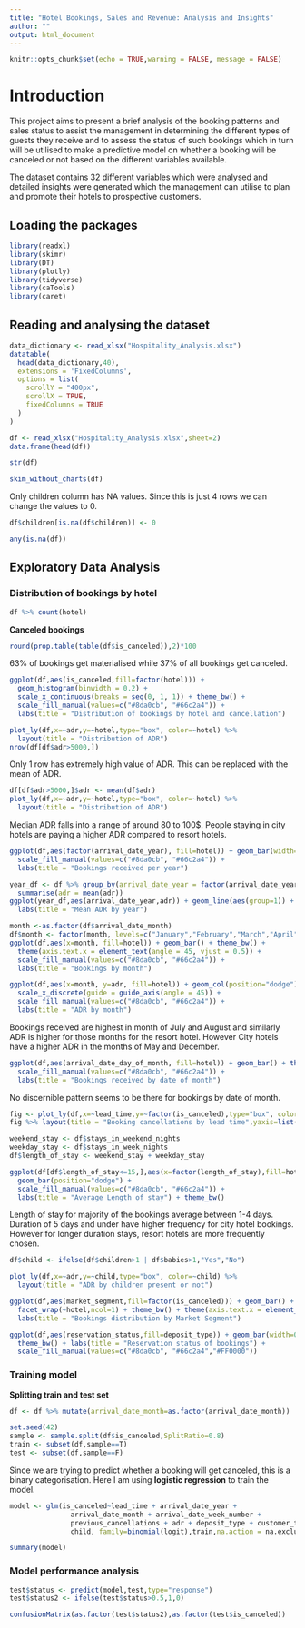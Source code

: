 ---
title: "Hotel Bookings, Sales and Revenue: Analysis and Insights"
author: ""
output: html_document
---

```{r setup, include=FALSE}
knitr::opts_chunk$set(echo = TRUE,warning = FALSE, message = FALSE)
```

# Introduction

This project aims to present a brief analysis of the booking patterns and sales status to assist the management in determining the different types of guests they receive and to assess the status of such bookings which in turn will be utilised to make a predictive model on whether a booking will be canceled or not based on the different variables available. 

The dataset contains 32 different variables which were analysed and detailed insights were generated which the management can utilise to plan and promote their hotels to prospective customers.

## Loading the packages

```{r hotel}
library(readxl)
library(skimr)
library(DT)
library(plotly)
library(tidyverse)
library(caTools)
library(caret)
```

## Reading and analysing the dataset

```{r read}
data_dictionary <- read_xlsx("Hospitality_Analysis.xlsx")
datatable(
  head(data_dictionary,40),
  extensions = 'FixedColumns',
  options = list(
    scrollY = "400px",
    scrollX = TRUE,
    fixedColumns = TRUE
  )
)

df <- read_xlsx("Hospitality_Analysis.xlsx",sheet=2)
data.frame(head(df))

str(df)

skim_without_charts(df)
```

Only children column has NA values. Since this is just 4 rows we can change the values to 0.

```{r }

df$children[is.na(df$children)] <- 0

any(is.na(df))
```

## Exploratory Data Analysis

### Distribution of bookings by hotel 


```{r }
df %>% count(hotel)
```

**Canceled bookings**

```{r }
round(prop.table(table(df$is_canceled)),2)*100
```

63% of bookings get materialised while 37% of all bookings get canceled.

```{r }

ggplot(df,aes(is_canceled,fill=factor(hotel))) + 
  geom_histogram(binwidth = 0.2) + 
  scale_x_continuous(breaks = seq(0, 1, 1)) + theme_bw() +
  scale_fill_manual(values=c("#8da0cb", "#66c2a4")) +
  labs(title = "Distribution of bookings by hotel and cancellation")
```




```{r }

plot_ly(df,x=~adr,y=~hotel,type="box", color=~hotel) %>% 
  layout(title = "Distribution of ADR") 
nrow(df[df$adr>5000,])

```

Only 1 row has extremely high value of ADR. This can be replaced with the mean of ADR.

```{r }
df[df$adr>5000,]$adr <- mean(df$adr)
plot_ly(df,x=~adr,y=~hotel,type="box", color=~hotel) %>% 
  layout(title = "Distribution of ADR") 

```

Median ADR falls into a range of around 80 to 100$. People staying in city hotels are paying a higher ADR compared to resort hotels.


```{r }

ggplot(df,aes(factor(arrival_date_year), fill=hotel)) + geom_bar(width=0.25) + theme_bw()+
  scale_fill_manual(values=c("#8da0cb", "#66c2a4")) +
  labs(title = "Bookings received per year")
```


```{r }

year_df <- df %>% group_by(arrival_date_year = factor(arrival_date_year)) %>% 
  summarise(adr = mean(adr))
ggplot(year_df,aes(arrival_date_year,adr)) + geom_line(aes(group=1)) + theme_bw() + 
  labs(title = "Mean ADR by year")
```



```{r }

month <-as.factor(df$arrival_date_month)
df$month <- factor(month, levels=c("January","February","March","April","May","June","July","August","September","October","November","December"))
ggplot(df,aes(x=month, fill=hotel)) + geom_bar() + theme_bw() +
  theme(axis.text.x = element_text(angle = 45, vjust = 0.5)) +
  scale_fill_manual(values=c("#8da0cb", "#66c2a4")) +
  labs(title = "Bookings by month")

ggplot(df,aes(x=month, y=adr, fill=hotel)) + geom_col(position="dodge") + theme_bw() +
  scale_x_discrete(guide = guide_axis(angle = 45)) + 
  scale_fill_manual(values=c("#8da0cb", "#66c2a4")) +
  labs(title = "ADR by month")
```

Bookings received are highest in month of July and August and similarly ADR is higher for those months for the resort hotel. However City hotels have a higher ADR in the months of May and December.



```{r }

ggplot(df,aes(arrival_date_day_of_month, fill=hotel)) + geom_bar() + theme_bw()+
  scale_fill_manual(values=c("#8da0cb", "#66c2a4")) +
  labs(title = "Bookings received by date of month")
```

No discernible pattern seems to be there for bookings by date of month.

```{r }

fig <- plot_ly(df,x=~lead_time,y=~factor(is_canceled),type="box", color=~factor(is_canceled)) 
fig %>% layout(title = "Booking cancellations by lead time",yaxis=list(title="Cancelled")) 

```


```{r }

weekend_stay <- df$stays_in_weekend_nights
weekday_stay <- df$stays_in_week_nights
df$length_of_stay <- weekend_stay + weekday_stay

ggplot(df[df$length_of_stay<=15,],aes(x=factor(length_of_stay),fill=hotel)) + 
  geom_bar(position="dodge") +
  scale_fill_manual(values=c("#8da0cb", "#66c2a4")) +
  labs(title = "Average Length of stay") + theme_bw()

```

Length of stay for majority of the bookings average between 1-4 days. Duration of 5 days and under have higher frequency for city hotel bookings. However for longer duration stays, resort hotels are more frequently chosen.




```{r }

df$child <- ifelse(df$children>1 | df$babies>1,"Yes","No")

plot_ly(df,x=~adr,y=~child,type="box", color=~child) %>% 
  layout(title = "ADR by children present or not") 

```



```{r }

ggplot(df,aes(market_segment,fill=factor(is_canceled))) + geom_bar() + 
  facet_wrap(~hotel,ncol=1) + theme_bw() + theme(axis.text.x = element_text(angle = 45, vjust = 0.5)) + scale_fill_manual(values=c("#8da0cb", "#66c2a4")) +
  labs(title = "Bookings distribution by Market Segment")

```


```{r }

ggplot(df,aes(reservation_status,fill=deposit_type)) + geom_bar(width=0.25) + theme_bw() +
  theme_bw() + labs(title = "Reservation status of bookings") +
  scale_fill_manual(values=c("#8da0cb", "#66c2a4","#FF0000"))

```

### Training model

**Splitting train and test set**

```{r }

df <- df %>% mutate(arrival_date_month=as.factor(arrival_date_month))

set.seed(42)
sample <- sample.split(df$is_canceled,SplitRatio=0.8)
train <- subset(df,sample==T)
test <- subset(df,sample==F)

```

Since we are trying to predict whether a booking will get canceled, this is a binary categorisation. Here I am using **logistic regression** to train the model.

```{r }

model <- glm(is_canceled~lead_time + arrival_date_year + 
               arrival_date_month + arrival_date_week_number + 
               previous_cancellations + adr + deposit_type + customer_type + length_of_stay +
               child, family=binomial(logit),train,na.action = na.exclude)

summary(model)

```

### Model performance analysis

```{r }
test$status <- predict(model,test,type="response")
test$status2 <- ifelse(test$status>0.5,1,0)

confusionMatrix(as.factor(test$status2),as.factor(test$is_canceled))

```




